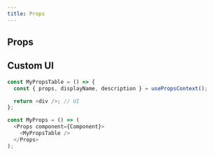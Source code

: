 ```yaml
---
title: Props
---
```



<Props component={Props} />

## Props

<Props component={Props} />

## Custom UI

```js
const MyPropsTable = () => {
  const { props, displayName, description } = usePropsContext();

  return <div />; // UI
};

const MyProps = () => (
  <Props component={Component}>
    <MyPropsTable />
  </Props>
);
```
